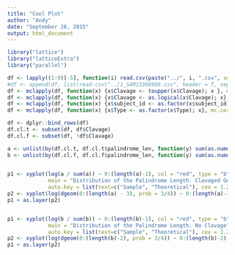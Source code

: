 ```yaml
---
title: "Cool Plot"
author: "Andy"
date: "September 26, 2015"
output: html_document
---
```


```r
library("lattice")
library("latticeExtra")
library("parallel")
```

```r
df <- lapply((1:9)[-5], function(i) read.csv(paste("../", i, ".csv", sep = ""), header = T, sep = "\t"))
#df <- append(df, list(read.csv("../1_SAM13306969.csv", header = T, sep = "\t")))#, read.csv("2_SAM13306970.csv", header = T, sep = "\t")))
df <- mclapply(df, function(x) {x$Clavage <- toupper(x$Clavage); x }, mc.cores = detectCores())
df <- mclapply(df, function(x) {x$Clavage <- as.logical(x$Clavage); x}, mc.cores = detectCores())
df <- mclapply(df, function(x) {x$subject_id <- as.factor(x$subject_id); x}, mc.cores = detectCores())
df <- mclapply(df, function(x) {x$Type <- as.factor(x$Type); x}, mc.cores = detectCores())

df <- dplyr::bind_rows(df)
df.cl.t <- subset(df, df$Clavage)
df.cl.f <- subset(df, !df$Clavage)

a <- unlist(by(df.cl.t, df.cl.t$palindrome_len, function(y) sum(as.numeric(y$abundance)), simplify=FALSE))
b <- unlist(by(df.cl.f, df.cl.f$palindrome_len, function(y) sum(as.numeric(y$abundance)), simplify=FALSE))
  

p1 <- xyplot(log(a / sum(a)) ~ 0:(length(a)-1), col = "red", type = "b", xlab = "Palindrome Length", ylab = "Ln of Frequency", 
             main = "Distribution of the Palindrome Length. Clavaged Gens",
             auto.key = list(text=c("Sample", "Theoretical"), cex = 1.2, columns = 2 ))
p2 <- xyplot(log(dgeom(0:(length(a) - 3), prob = 3/4)) ~ 0:(length(a)-3), col = "blue", type = "b")
p1 + as.layer(p2)


p1 <- xyplot(log(b / sum(b)) ~ 0:(length(b)-1), col = "red", type = "b", xlab = "Palindrome Length", ylab = "Ln of Frequency", 
             main = "Distribution of the Palindrome Length. No Clavage",
             auto.key = list(text=c("Sample", "Theoretical"), cex = 1.2, columns = 2 ))
p2 <- xyplot(log(dgeom(0:(length(b)-2), prob = 3/4)) ~ 0:(length(b)-2), col = "blue", type = "b")
p1 + as.layer(p2)
```
